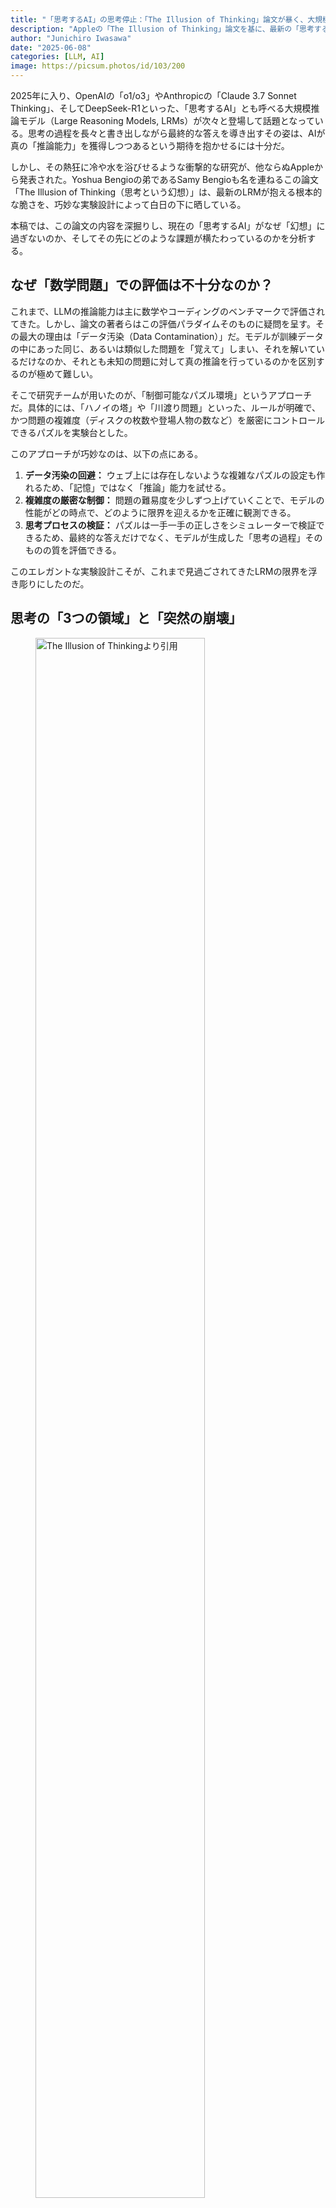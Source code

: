 ```yaml
---
title: "「思考するAI」の思考停止：「The Illusion of Thinking」論文が暴く、大規模言語モデルの根深い限界"
description: "Appleの「The Illusion of Thinking」論文を基に、最新の「思考するAI」の推論能力の実態を考える"
author: "Junichiro Iwasawa"
date: "2025-06-08"
categories: [LLM, AI]
image: https://picsum.photos/id/103/200
---
```


2025年に入り、OpenAIの「o1/o3」やAnthropicの「Claude 3.7 Sonnet Thinking」、そしてDeepSeek-R1といった、「思考するAI」とも呼べる大規模推論モデル（Large Reasoning Models, LRMs）が次々と登場して話題となっている。思考の過程を長々と書き出しながら最終的な答えを導き出すその姿は、AIが真の「推論能力」を獲得しつつあるという期待を抱かせるには十分だ。

しかし、その熱狂に冷や水を浴びせるような衝撃的な研究が、他ならぬAppleから発表された。Yoshua Bengioの弟であるSamy Bengioも名を連ねるこの論文「The Illusion of Thinking（思考という幻想）」は、最新のLRMが抱える根本的な脆さを、巧妙な実験設計によって白日の下に晒している。

本稿では、この論文の内容を深掘りし、現在の「思考するAI」がなぜ「幻想」に過ぎないのか、そしてその先にどのような課題が横たわっているのかを分析する。

## なぜ「数学問題」での評価は不十分なのか？

これまで、LLMの推論能力は主に数学やコーディングのベンチマークで評価されてきた。しかし、論文の著者らはこの評価パラダイムそのものに疑問を呈す。その最大の理由は「データ汚染（Data Contamination）」だ。モデルが訓練データの中にあった同じ、あるいは類似した問題を「覚えて」しまい、それを解いているだけなのか、それとも未知の問題に対して真の推論を行っているのかを区別するのが極めて難しい。

そこで研究チームが用いたのが、「制御可能なパズル環境」というアプローチだ。具体的には、「ハノイの塔」や「川渡り問題」といった、ルールが明確で、かつ問題の複雑度（ディスクの枚数や登場人物の数など）を厳密にコントロールできるパズルを実験台とした。

このアプローチが巧妙なのは、以下の点にある。

1.  **データ汚染の回避：** ウェブ上には存在しないような複雑なパズルの設定も作れるため、「記憶」ではなく「推論」能力を試せる。
2.  **複雑度の厳密な制御：** 問題の難易度を少しずつ上げていくことで、モデルの性能がどの時点で、どのように限界を迎えるかを正確に観測できる。
3.  **思考プロセスの検証：** パズルは一手一手の正しさをシミュレーターで検証できるため、最終的な答えだけでなく、モデルが生成した「思考の過程」そのものの質を評価できる。

このエレガントな実験設計こそが、これまで見過ごされてきたLRMの限界を浮き彫りにしたのだ。

## 思考の「3つの領域」と「突然の崩壊」

![[The Illusion of Thinking](https://ml-site.cdn-apple.com/papers/the-illusion-of-thinking.pdf)より引用](fig4.png){width=80%}

実験結果は、我々が抱いていた「思考するAIは複雑な問題に強い」という単純なイメージを覆すものだった。モデルの振る舞いは、問題の複雑度によって明確に3つの領域に分かれたのである（図4）。

1.  **低複雑度領域（簡単な問題）：** 驚くべきことに、この領域では「思考しない」通常のLLMの方が、LRMよりも高い正答率を叩き出した。LRMは正解を早々に見つけているにもかかわらず、無駄に思考を続け、かえって間違える「過剰思考（overthinking）」に陥っていた。短い思考で済むタスクに、わざわざ複雑な思考プロセスを導入することの非効率性が示されている。

2.  **中複雑度領域（中程度の問題）：** この領域で、ようやくLRMはその真価を発揮する。長い思考プロセスを通じて、思考しないモデルでは解けない問題をクリアし、明確な優位性を見せつけた。現在のベンチマークでLRMが高い性能を示すのは、多くがこの領域の問題だからだろう。

3.  **高複雑度領域（難しい問題）：** これが最も衝撃的な結果だ。ある一定の複雑度を超えると、LRMの正答率は文字通り「ゼロに崩壊（complete collapse）」した。思考プロセスは崩壊をわずかに遅らせるだけで、根本的な解決には至らない。思考するモデルも、しないモデルも、結局は同じ限界にぶつかってしまうのだ。

## 思考すればするほど「考えなくなる」という逆説

さらに不可解な現象が、思考の「量」に関する分析で明らかになった。常識的に考えれば、問題が難しくなるほど、モデルはより多くのトークン（思考の量）を費やして熟考するはずだ。

しかし、実験結果はその真逆を示した（図6）。 LRMは、問題の複雑度が上がるにつれて思考量を増やしていくが、正答率がゼロに崩壊する「限界点」の直前で、なんと**思考量を減らし始める**のだ。これは、モデルに割り当てられたトークン上限よりもはるかに少ない量であり、リソース不足が原因ではない。

![[The Illusion of Thinking](https://ml-site.cdn-apple.com/papers/the-illusion-of-thinking.pdf)より引用](fig6.png){width=80%}

まるで、難問を前にした学生が、解くのを諦めて答案を白紙で出すかのように、モデルは自ら「考えること」を放棄している。これは、現在のLRMの「思考」メカニズムが、問題の複雑さに対して根本的なスケーリングの限界を抱えていることを示唆している。

## 思考の中身を覗く：アルゴリズムを与えても解けないLLM

論文はさらに踏み込み、モデルの思考プロセス、その「中身」の分析から、さらに厄介な問題を暴き出す。

**1. アルゴリズムを理解できない**

「ハノイの塔」には、数学的に最適な解法（再帰アルゴリズム）が存在する。そこで研究チームは、この「完璧な解法のアルゴリズム」をプロンプトで与え、モデルにそれを実行させるという実験を行った。人間であれば、解き方を教えられればあとは作業するだけのはずだ。

しかし、結果は驚くべきものだった。**アルゴリズムを与えても、モデルの性能は全く改善せず、与えなかった場合とほぼ同じ複雑度で崩壊したのだ（図8a,b）。** これは、LRMが単に問題解決の戦略を見つけるのが苦手なだけでなく、与えられた論理的なステップを一つ一つ忠実に実行するという、計算機が最も得意とするはずのタスクすら遂行できないことを意味する。彼らの「思考」は、記号を記号として厳密に操作する能力を欠いているのかもしれない。

![[The Illusion of Thinking](https://ml-site.cdn-apple.com/papers/the-illusion-of-thinking.pdf)より引用](fig8.png){width=80%}

**2. 不可解な得意・不得意**

さらに奇妙なのは、パズルの種類による性能の極端な差だ。例えば、Claude 3.7 Sonnetは、「ハノイの塔」では100手以上も正しい手順を生成できるケースがあった一方で、「川渡り問題」ではわずか4手で間違いを犯した（図8c,d）。川渡り問題のほうが手順の総数は少ないにもかかわらず、だ。

これは、モデルが汎用的な推論能力を持つのではなく、**訓練データで頻繁に目にしたパターンを記憶・再現しているに過ぎない**ことを強く示唆している。「ハノイの塔」はウェブ上に解法が無数に存在するが、複雑な「川渡り問題」の例は少ない。モデルは「推論」しているのではなく、見覚えのあるパターンの上をなぞっているだけなのだ。

## LRMは裸の王様か

Appleが発表したこの論文は、「思考するAI」の時代の到来に沸く我々に対して、極めて重要な警鐘を鳴らしている。現在のLRMが見せる「思考」は、汎用的で堅牢な推論能力ではなく、特定のパターン認識と、ある程度の複雑さまでしか通用しない脆いメカニズムの上に成り立っている。

* **性能は、ある複雑度を超えると突然ゼロに崩壊する。**
* **難問を前にすると、思考を増やすどころか諦めてしまう。**
* **解き方を教えても、その通りに実行できない。**
* **得意な問題と苦手な問題の差は、真の理解力ではなく「記憶」に依存している可能性が高い。**

まるで「裸の王様」のように、我々が「思考」と呼んで感心していたものは、まだ精巧な幻想に過ぎないのかもしれない。この研究は、LLMの能力を過信することの危険性を示すと同時に、真の人工知能へと至る道が、単なるモデルの巨大化や思考プロセスの追加といった延長線上にはないことを教えてくれる。次なるブレークスルーは、この「幻想」の先にある、全く新しいアプローチから生まれるのだろう。
